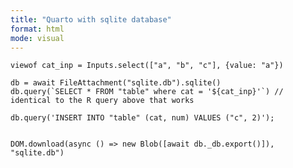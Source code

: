 ```yaml
---
title: "Quarto with sqlite database"
format: html
mode: visual
---
```


```ojs


viewof cat_inp = Inputs.select(["a", "b", "c"], {value: "a"})

db = await FileAttachment("sqlite.db").sqlite()
db.query(`SELECT * FROM "table" where cat = '${cat_inp}'`) // identical to the R query above that works

db.query('INSERT INTO "table" (cat, num) VALUES ("c", 2)');


```

```ojs
DOM.download(async () => new Blob([await db._db.export()]), "sqlite.db")
```



